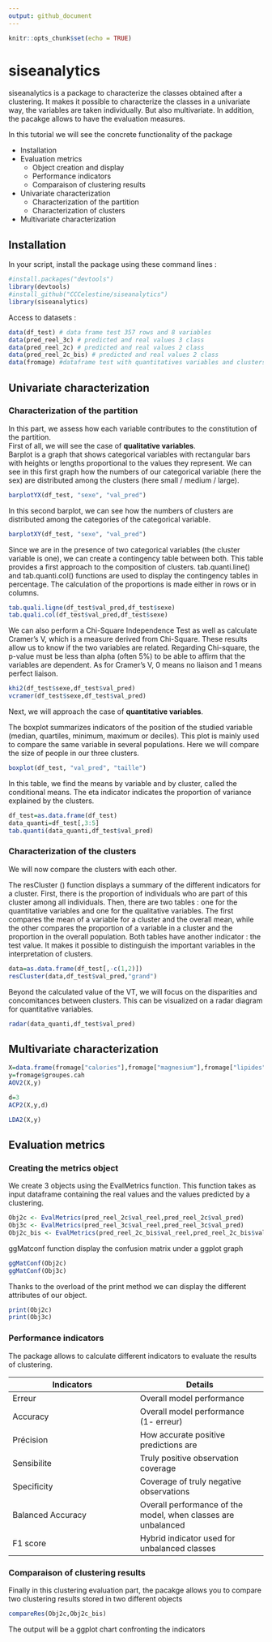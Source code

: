 ```yaml
---
output: github_document
---
```


```r
knitr::opts_chunk$set(echo = TRUE)
```



# siseanalytics


siseanalytics is a package to characterize the classes obtained after a clustering. It makes it possible to characterize the classes in a univariate way, the variables are taken individually. But also multivariate. In addition, the pacakge allows to have the evaluation measures.

In this tutorial we will see the concrete functionality of the package

* Installation
* Evaluation metrics
    - Object creation and display
    - Performance indicators
    - Comparaison of clustering results

* Univariate characterization
    - Characterization of the partition
    - Characterization of clusters

* Multivariate characterization



## Installation

In your script, install the package using these command lines :

```r
#install.packages("devtools")
library(devtools)
#install_github("CCCelestine/siseanalytics")
library(siseanalytics)

```

Access to datasets :

```r
data(df_test) # data frame test 357 rows and 8 variables
data(pred_reel_3c) # predicted and real values 3 class 
data(pred_reel_2c) # predicted and real values 2 class 
data(pred_reel_2c_bis) # predicted and real values 2 class 
data(fromage) #dataframe test with quantitatives variables and clusters variable

```

## Univariate characterization

### Characterization of the partition

In this part, we assess how each variable contributes to the constitution of the partition.  
First of all, we will see the case of **qualitative variables**.  
Barplot is a graph that shows categorical variables with rectangular bars with heights or lengths proportional to the values they represent.
We can see in this first graph how the numbers of our categorical variable (here the sex) are distributed among the clusters (here small / medium / large).
```r
barplotYX(df_test, "sexe", "val_pred")
```
In this second barplot, we can see how the numbers of clusters are distributed among the categories of the categorical variable.

```r
barplotXY(df_test, "sexe", "val_pred")
```

Since we are in the presence of two categorical variables (the cluster variable is one), we can create a contingency table between both. This table provides a first approach to the composition of clusters.
tab.quanti.line() and tab.quanti.col() functions are used to display the contingency tables in percentage. The calculation of the proportions is made either in rows or in columns.

```r
tab.quali.ligne(df_test$val_pred,df_test$sexe)
tab.quali.col(df_test$val_pred,df_test$sexe)
```

We can also perform a Chi-Square Independence Test as well as calculate Cramer's V, which is a measure derived from Chi-Square. These results allow us to know if the two variables are related. Regarding Chi-square, the p-value must be less than alpha (often 5%) to be able to affirm that the variables are dependent. As for Cramer's V, 0 means no liaison and 1 means perfect liaison.

```r
khi2(df_test$sexe,df_test$val_pred)
vcramer(df_test$sexe,df_test$val_pred)
```

Next, we will approach the case of **quantitative variables**.  

The boxplot summarizes indicators of the position of the studied variable (median, quartiles, minimum, maximum or deciles). This plot is mainly used to compare the same variable in several populations.
Here we will compare the size of people in our three clusters.

```r
boxplot(df_test, "val_pred", "taille")

```

In this table, we find the means by variable and by cluster, called the conditional means. The eta indicator indicates the proportion of variance explained by the clusters.

```r
df_test=as.data.frame(df_test)
data_quanti=df_test[,3:5]
tab.quanti(data_quanti,df_test$val_pred)
```

### Characterization of the clusters

We will now compare the clusters with each other.

The resCluster () function displays a summary of the different indicators for a cluster. First, there is the proportion of individuals who are part of this cluster among all individuals. Then, there are two tables : one for the quantitative variables and one for the qualitative variables.
The first compares the mean of a variable for a cluster and the overall mean, while the other compares the proportion of a variable in a cluster and the proportion in the overall population. Both tables have another indicator : the test value. It makes it possible to distinguish the important variables in the interpretation of clusters.

```r
data=as.data.frame(df_test[,-c(1,2)])
resCluster(data,df_test$val_pred,"grand")

```


Beyond the calculated value of the VT, we will focus on the disparities and concomitances between
clusters. This can be visualized on a radar diagram for quantitative variables.

```r
radar(data_quanti,df_test$val_pred)

```

## Multivariate characterization

```r
X=data.frame(fromage["calories"],fromage["magnesium"],fromage["lipides"],fromage["retinol"])
y=fromage$groupes.cah
AOV2(X,y)
```

```r
d=3
ACP2(X,y,d)
```

```r
LDA2(X,y)
```

## Evaluation metrics

### Creating the metrics object

We create 3 objects using the EvalMetrics function. This function takes as input dataframe containing the real values and the values predicted by a clustering.

```r
Obj2c <- EvalMetrics(pred_reel_2c$val_reel,pred_reel_2c$val_pred)
Obj3c <- EvalMetrics(pred_reel_3c$val_reel,pred_reel_3c$val_pred)
Obj2c_bis <- EvalMetrics(pred_reel_2c_bis$val_reel,pred_reel_2c_bis$val_pred)
```

ggMatconf function display the confusion matrix under a ggplot graph

```r
ggMatConf(Obj2c)
ggMatConf(Obj3c)
```

Thanks to the overload of the print method we can display the different attributes of our object.
```r
print(Obj2c)
print(Obj3c)

```
### Performance indicators

The package allows to calculate different indicators to evaluate the results of clustering.


Indicators | Details
--- | --- 
Erreur  | Overall model performance
Accuracy | Overall model performance (1- erreur)
Précision | How accurate positive predictions are
Sensibilite | Truly positive observation coverage
Specificity | Coverage of truly negative observations
Balanced Accuracy| Overall performance of the model, when classes are unbalanced
F1 score| Hybrid indicator used for unbalanced classes

### Comparaison of clustering results


Finally in this clustering evaluation part, the pacakge allows you to compare two clustering results stored in two different objects

```r
compareRes(Obj2c,Obj2c_bis)
```

The output will be a ggplot chart confronting the indicators
